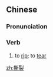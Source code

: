 ==Chinese==
{{zh-forms}}

===Pronunciation===
{{zh-pron
|m=sīliè
|c=si1 lit6
|cat=v
}}

===Verb===
{{zh-verb}}

# to [[rip]]; to [[tear]]

[[zh:撕裂]]